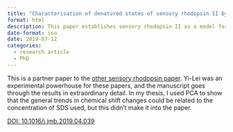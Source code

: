 ```yaml
---
title: "Characterisation of denatured states of sensory rhodopsin II by solution-state NMR"
format: html
description: This paper establishes sensory rhodopsin II as a model for membrane protein folding by using NMR to measure the changes to different residues upon unfolding
date-format: iso
date: 2019-07-12
categories:
  - research article
  - PhD
---
```


This is a partner paper to the [other sensory rhodopsin paper](pSRII_abs.qmd). Yi-Lei was an experimental powerhouse for these papers, and the manuscript goes through the results in extraordinary detail. In my thesis, I used PCA to show that the general trends in chemical shift changes could be related to the concentration of SDS used, but this didn't make it into the paper.

[DOI: 10.1016/j.jmb.2019.04.039](https://doi.org/10.1016/j.jmb.2019.04.039)
